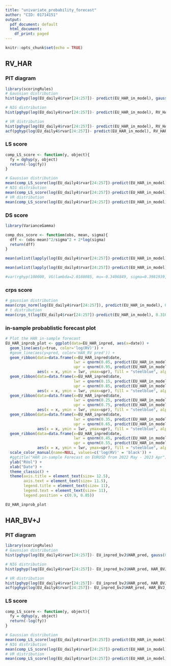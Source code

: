 ```yaml
---
title: "univariate_probability_forecast"
author: "CID: 01714151"
output:
  pdf_document: default
  html_document:
    df_print: paged
---
```


```r
knitr::opts_chunk$set(echo = TRUE)
```

## RV_HAR
### PIT diagram
```r
library(scoringRules)
# Gaussian distribution
hist(pghyp(log(EU_daily4$rvar[24:257])- predict(EU_HAR_in_model), gauss(0, 0.4558964)), main="PIT histogram of gauss distribution", xlab="PIT")

# NIG distribution
hist(pghyp(log(EU_daily4$rvar[24:257])- predict(EU_HAR_in_model), RV_HAR_aic.uv$all.models[[4]]), main="PIT histogram of NIG distribution", xlab="PIT")

# VR distribution
hist(pghyp(log(EU_daily4$rvar[24:257])- predict(EU_HAR_in_model), RV_HAR_aic.uv$best.model), main="PIT histogram of VR distribution", xlab="PIT")
acf(pghyp(log(EU_daily4$rvar[24:257])- predict(EU_HAR_in_model), RV_HAR_aic.uv$best.model), main="ACF of PIT of VR")
```
### LS score
```r
comp_LS_score <- function(y, object){
  fy = dghyp(y, object)
  return(-log(fy))
}

# Gaussian distribution
mean(comp_LS_score(log(EU_daily4$rvar[24:257])-predict(EU_HAR_in_model), gauss(0, 0.4558964)))
# NIG distribution
mean(comp_LS_score(log(EU_daily4$rvar[24:257])-predict(EU_HAR_in_model), RV_HAR_aic.uv$all.models[[4]]))
# VR distribution
mean(comp_LS_score(log(EU_daily4$rvar[24:257])-predict(EU_HAR_in_model), RV_HAR_aic.uv$best.model))
```

### DS score
```r
library(VarianceGamma)

comp_dss_score <- function(obs, mean, sigma){
  dff <- (obs-mean)^2/sigma^2 + 2*log(sigma)
  return(dff)
}

mean(unlist(lapply(log(EU_daily4$rvar[24:257])-predict(EU_HAR_in_model), function(obs){comp_dss_score(obs, 0, 0.4558964)})))

mean(unlist(lapply(log(EU_daily4$rvar[24:257])-predict(EU_HAR_in_model), function(obs){comp_dss_score(obs, vgMean(vgC = -0.3406849, sigma = 0.3981939, theta = 0.3407129, nu = 1/2.0180085), sqrt(vgVar(vgC = -0.3406849, sigma = 0.3981939, theta = 0.3407129, nu = 1/2.0180085)))})))

#var(rghyp(100000, VG(lambda=2.0180085, mu=-0.3406849, sigma=0.3981939, gamma=0.3407129)))
```

### crps score
```r
# gaussian distribution
mean(crps_norm(log(EU_daily4$rvar[24:257]), predict(EU_HAR_in_model), 0.4558964))
# t distribution
mean(crps_t(log(EU_daily4$rvar[24:257])-predict(EU_HAR_in_model), 8.31084628, -2.844532e-02, 0.45770874))
```

### in-sample probablistic forecast plot
```r
# Plot the HAR in-sample forecast
EU_HAR_inprob_plot <- ggplot(data=EU_HAR_inpred, aes(x=date)) +
  geom_line(aes(y=true, color='log(RV)')) +
  #geom_line(aes(y=pred, color='HAR_RV pred')) +
  geom_ribbon(data=data.frame(x=EU_HAR_inpred$date, 
                              lwr = qnorm(0.05, predict(EU_HAR_in_model), 0.4558964),
                              upr = qnorm(0.95, predict(EU_HAR_in_model), 0.4558964)),
              aes(x = x, ymin = lwr, ymax=upr), fill = "steelblue", alpha=0.3) +
  geom_ribbon(data=data.frame(x=EU_HAR_inpred$date, 
                              lwr = qnorm(0.15, predict(EU_HAR_in_model), 0.4558964),
                              upr = qnorm(0.85, predict(EU_HAR_in_model), 0.4558964)),
              aes(x = x, ymin = lwr, ymax=upr), fill = "steelblue", alpha=0.3) +
  geom_ribbon(data=data.frame(x=EU_HAR_inpred$date, 
                              lwr = qnorm(0.25, predict(EU_HAR_in_model), 0.4558964),
                              upr = qnorm(0.75, predict(EU_HAR_in_model), 0.4558964)),
              aes(x = x, ymin = lwr, ymax=upr), fill = "steelblue", alpha=0.3) +
  geom_ribbon(data=data.frame(x=EU_HAR_inpred$date, 
                              lwr = qnorm(0.35, predict(EU_HAR_in_model), 0.4558964),
                              upr = qnorm(0.65, predict(EU_HAR_in_model), 0.4558964)),
              aes(x = x, ymin = lwr, ymax=upr), fill = "steelblue", alpha=0.3) +
  geom_ribbon(data=data.frame(x=EU_HAR_inpred$date, 
                              lwr = qnorm(0.45, predict(EU_HAR_in_model), 0.4558964),
                              upr = qnorm(0.55, predict(EU_HAR_in_model), 0.4558964)),
              aes(x = x, ymin = lwr, ymax=upr), fill = "steelblue", alpha=0.3) +
  scale_color_manual(name=NULL, values=c('log(RV)' = 'black')) +
  #ggtitle("HAR in-sample Forecast on EURUSD from 2022 May - 2023 Apr") +
  ylab("RVol") +
  xlab("Date") +
  theme_classic() +
  theme(axis.title = element_text(size= 12.5),
        axis.text = element_text(size= 11.5),
        legend.title = element_text(size= 11),
        legend.text = element_text(size= 11),
        legend.position = c(0.9, 0.85))

EU_HAR_inprob_plot
```
## HAR_BV+J
### PIT diagram
```r
library(scoringRules)
# Gaussian distribution
hist(pghyp(log(EU_daily4$rvar[24:257])- EU_inpred_bvJ$HAR_pred, gauss(0, 0.4099977)), main="PIT histogram of gauss distribution", xlab="PIT")

# NIG distribution
hist(pghyp(log(EU_daily4$rvar[24:257])- EU_inpred_bvJ$HAR_pred, HAR_BVJ_aic.uv$all.models[[3]]), main="PIT histogram of NIG distribution", xlab="PIT")

# VR distribution
hist(pghyp(log(EU_daily4$rvar[24:257])- EU_inpred_bvJ$HAR_pred, HAR_BVJ_aic.uv$best.model), main="PIT histogram of VR distribution", xlab="PIT")
acf(pghyp(log(EU_daily4$rvar[24:257])- EU_inpred_bvJ$HAR_pred, HAR_BVJ_aic.uv$best.model), main="ACF of PIT of VR")
```
### LS score
```r
comp_LS_score <- function(y, object){
  fy = dghyp(y, object)
  return(-log(fy))
}

# Gaussian distribution
mean(comp_LS_score(log(EU_daily4$rvar[24:257])-predict(EU_HAR_in_model), gauss(0, 0.4558964)))
# NIG distribution
mean(comp_LS_score(log(EU_daily4$rvar[24:257])-predict(EU_HAR_in_model), RV_HAR_aic.uv$all.models[[4]]))
# VR distribution
mean(comp_LS_score(log(EU_daily4$rvar[24:257])-predict(EU_HAR_in_model), RV_HAR_aic.uv$best.model))
```

